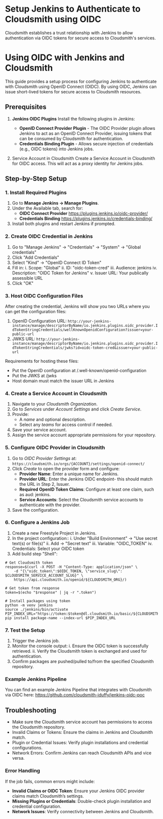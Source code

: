 
# Setup Jenkins to Authenticate to Cloudsmith using OIDC

Cloudsmith establishes a trust relationship with Jenkins to allow authentication via OIDC tokens for secure access to Cloudsmith's services.

# Using OIDC with Jenkins and Cloudsmith

This guide provides a setup process for configuring Jenkins to authenticate with Cloudsmith using OpenID Connect (OIDC). By using OIDC, Jenkins can issue short-lived tokens for secure access to Cloudsmith resources.

## Prerequisites

1. **Jenkins OIDC Plugins**
Install the following plugins in Jenkins:
    * **OpenID Connect Provider Plugin** - The OIDC Provider plugin allows Jenkins to act as an OpenID Connect Provider, issuing tokens that can be consumed by Cloudsmith for authentication.
    * **Credentials Binding Plugin** - Allows secure injection of credentials (e.g., OIDC tokens) into Jenkins jobs.

2. Service Account in Cloudsmith
Create a Service Account in Cloudsmith for OIDC access. This will act as a proxy identity for Jenkins jobs.

## Step-by-Step Setup

### 1. Install Required Plugins

1. Go to **Manage Jenkins → Manage Plugins**.
2. Under the Available tab, search for:
    * **OIDC Connect Provider** https://plugins.jenkins.io/oidc-provider/
    * **Credentials Binding** https://plugins.jenkins.io/credentials-binding/
3. Install both plugins and restart Jenkins if prompted.

### 2. Create OIDC Credential in Jenkins

1. Go to "Manage Jenkins" → "Credentials" → "System" → "Global credentials"
2. Click "Add Credentials"
3. Select "Kind" → "OpenID Connect ID Token"
4. Fill in:
    i. Scope: "Global"
    ii. ID: "oidc-token-cred"
    iii. Audience: jenkins
    iv. Description: "OIDC Token for Jenkins"
    v. Issuer URL: Your publically assessible URL
5. Click "OK"

<BlockImage src={jenkins} alt=""></BlockImage>

### 3. Host OIDC Configuration Files

After creating the credential, Jenkins will show you two URLs where you can get the configuration files:

1. OpenID Configuration URL: `http://your-jenkins-instance/manage/descriptorByName/io.jenkins.plugins.oidc_provider.IdTokenStringCredentials/wellKnownOpenidConfiguration?issuer=your-public-url`
2. JWKS URL: `http://your-jenkins-instance/manage/descriptorByName/io.jenkins.plugins.oidc_provider.IdTokenStringCredentials/jwks?id=oidc-token-cred&issuer=your-public-url`

Requirements for hosting these files:

* Put the OpenID configuration at /.well-known/openid-configuration
* Put the JWKS at /jwks
* Host domain must match the issuer URL in Jenkins

### 4. Create a Service Account in Cloudsmith

1. Navigate to your *Cloudsmith Organization*.
2. Go to *Services* under *Account Settings* and click *Create Service*.
3. Provide:
    * A *name* and optional description.
    * Select any *teams* for access control if needed.
4. Save your service account.
5. Assign the service account appropriate permissions for your repository.

### 5. Configure OIDC Provider in Cloudsmith

1. Go to *OIDC Provider Settings* at: `https://cloudsmith.io/orgs/{ACCOUNT}/settings/openid-connect/`
2. Click *Create* to open the provider form and configure:
    * **Provider Name**: Enter a unique name for Jenkins.
    * **Provider URL**: Enter the Jenkins OIDC endpoint- this should match the URL in Step 2, Issuer.
    * **Required OpenID Token Claims**: Configure at least one claim, such as aud: jenkins.
    * **Service Accounts**: Select the Cloudsmith service accounts to authenticate with the provider.
3. Save the configuration.

### 6. Configure a Jenkins Job

1. Create a new Freestyle Project in Jenkins.
2. In the project configuration::
    i. Under "Build Environment" → "Use secret text(s) or file(s)"
    ii. Add → "Secret text"
    iii. Variable: "OIDC_TOKEN"
    iv. Credentials: Select your OIDC token
3. Add build step "Shell":

```shell
# Get Cloudsmith token
response=$(curl -X POST -H "Content-Type: application/json" \
    -d "{\"oidc_token\":$OIDC_TOKEN, \"service_slug\": $CLOUDSMITH_SERVICE_ACCOUNT_SLUG}" \
    https://api.cloudsmith.io/openid/${CLOUDSMITH_ORG}/)

# Get token from response
token=$(echo "$response" | jq -r ".token")

# Install packages using token
python -m venv jenkins
source ./jenkins/bin/activate
PIP_INDEX_URL="https://token:$token@dl.cloudsmith.io/basic/${CLOUDSMITH_ORG}/${CLOUDSMITH_REPO}/python/simple/"
pip install package-name --index-url $PIP_INDEX_URL
```

### 7. Test the Setup

1. Trigger the Jenkins job.
2. Monitor the console output:
    i. Ensure the OIDC token is successfully retrieved.
    ii. Verify the Cloudsmith token is exchanged and used for authentication.
3. Confirm packages are pushed/pulled to/from the specified Cloudsmith repository.

### Example Jenkins Pipeline

You can find an example Jenkins Pipeline that integrates with Cloudsmith via OIDC here: https://github.com/cloudsmith-iduffy/jenkins-oidc-poc

## Troubleshooting

* Make sure the Cloudsmith service account has permissions to access the Cloudsmith repository.
* Invalid Claims or Tokens: Ensure the claims in Jenkins and Cloudsmith match.
* Plugin or Credential Issues: Verify plugin installations and credential configurations.
* Network Errors: Confirm Jenkins can reach Cloudsmith APIs and vice versa.

### Error Handling

If the job fails, common errors might include:

* **Invalid Claims or OIDC Token**: Ensure your Jenkins OIDC provider claims match Cloudsmith’s settings.
* **Missing Plugins or Credentials**: Double-check plugin installation and credential configuration.
* **Network Issues**: Verify connectivity between Jenkins and Cloudsmith.